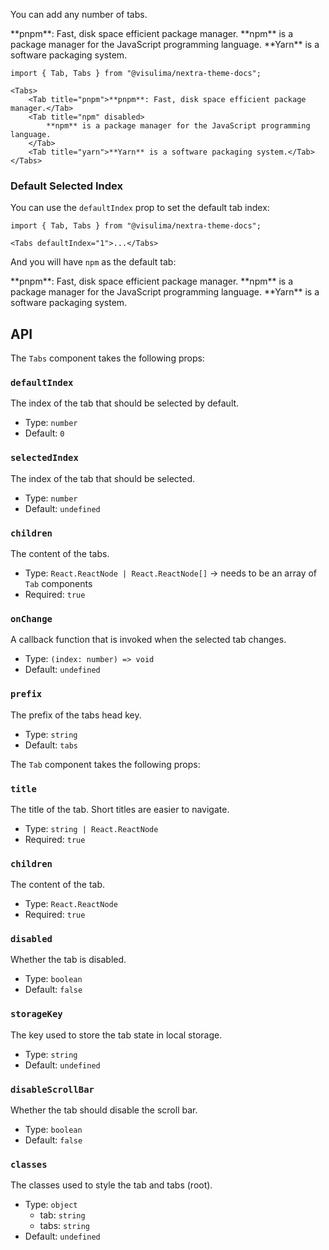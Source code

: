 
You can add any number of tabs.

<Tabs>
    <Tab title="pnpm">**pnpm**: Fast, disk space efficient package manager.</Tab>
    <Tab title="npm" disabled>
        **npm** is a package manager for the JavaScript programming language.
    </Tab>
    <Tab title="yarn">**Yarn** is a software packaging system.</Tab>
</Tabs>

```mdx
import { Tab, Tabs } from "@visulima/nextra-theme-docs";

<Tabs>
    <Tab title="pnpm">**pnpm**: Fast, disk space efficient package manager.</Tab>
    <Tab title="npm" disabled>
        **npm** is a package manager for the JavaScript programming language.
    </Tab>
    <Tab title="yarn">**Yarn** is a software packaging system.</Tab>
</Tabs>
```

### Default Selected Index

You can use the `defaultIndex` prop to set the default tab index:

```mdx
import { Tab, Tabs } from "@visulima/nextra-theme-docs";

<Tabs defaultIndex="1">...</Tabs>
```

And you will have `npm` as the default tab:

<Tabs defaultIndex="1">
    <Tab title="pnpm">**pnpm**: Fast, disk space efficient package manager.</Tab>
    <Tab title="npm">**npm** is a package manager for the JavaScript programming language.</Tab>
    <Tab title="yarn">**Yarn** is a software packaging system.</Tab>
</Tabs>

## API

The `Tabs` component takes the following props:

### `defaultIndex`

The index of the tab that should be selected by default.

-   Type: `number`
-   Default: `0`

### `selectedIndex`

The index of the tab that should be selected.

-   Type: `number`
-   Default: `undefined`

### `children`

The content of the tabs.

-   Type: `React.ReactNode | React.ReactNode[]` -> needs to be an array of `Tab` components
-   Required: `true`

### `onChange`

A callback function that is invoked when the selected tab changes.

-   Type: `(index: number) => void`
-   Default: `undefined`

### `prefix`

The prefix of the tabs head key.

-   Type: `string`
-   Default: `tabs`

The `Tab` component takes the following props:

### `title`

The title of the tab. Short titles are easier to navigate.

-   Type: `string | React.ReactNode`
-   Required: `true`

### `children`

The content of the tab.

-   Type: `React.ReactNode`
-   Required: `true`

### `disabled`

Whether the tab is disabled.

-   Type: `boolean`
-   Default: `false`

### `storageKey`

The key used to store the tab state in local storage.

-   Type: `string`
-   Default: `undefined`

### `disableScrollBar`

Whether the tab should disable the scroll bar.

-   Type: `boolean`
-   Default: `false`

### `classes`

The classes used to style the tab and tabs (root).

-   Type: `object`
    -   tab: `string`
    -   tabs: `string`
-   Default: `undefined`
